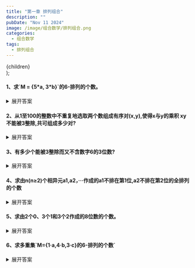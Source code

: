 ```yaml
---
title: "第一章 排列组合"
description: ""
pubDate: "Nov 11 2024"
image: /image/组合数学/排列组合.png
categories:
  - 组合数学
tags:
  - 排列组合
---
```


  <div style={{ cursor: 'pointer' }}>
    {children}
  </div>
);

<h4>1、求`M = {5*a, 3*b}`的6-排列的个数。</h4>
<ClickableDiv>
<details>
<summary>展开答案</summary>
<Success>
$A_1 = \{5*a, 1*b\}, A_2 = \{4*a, 2*b\}, A_3 = \{3*a, 3*b\}$

$\frac{6!}{5!} + \frac{6!}{4!2!} + \frac{6!}{3!3!} = 41$
</Success>
</details>
</ClickableDiv>

<h4>2、从1至100的整数中不重复地选取两个数组成有序对(x,y),使得x与y的乘积 xy不能被3整除,共可组成多少对?</h4>
<ClickableDiv>
<details>
<summary>展开答案</summary>
<Success>
67*66=4422
</Success>
</details>
</ClickableDiv>

<h4>3、有多少个能被3整除而又不含数字6的3位数?</h4>
<ClickableDiv>
<details>
<summary>展开答案</summary>
<Success>

百位有8种选法，十位有9种选法；个位上的数字进行分情况讨论：

设总数除以3后的余数为d

如果 d=0,则个位数选法有0，3，9三种；

如果 d=1,则个位数选法有1，4，7三种；

如果 d=2,则个位数选法有2，5，8三种。

所以答案为`d为0的个数*3+d为1的个数*3+d为2的个数*3=（d为0的个数+d为1的个数+d为2的个数）*3 = 72*3 = 216`
</Success>
</details>
</ClickableDiv>


<h4>4、求由n(n≥2)个相异元a1,a2，···作成的a1不排在第1位,a2不排在第2位的全排列的个数</h4>
<ClickableDiv>
<details>
<summary>展开答案</summary>
<Success>
S = `{所有数的全排列}` = n!

A = `{a1在第一位的全排列}` = (n-1)!

B = `{a2在第二位的全排列}` = (n-1)!

AB = `{a1在第一位且a2在第二位的全排列}` = (n-2)!

$S - A\cup B = S - A - B + AB = (n^2-3n+3)(n-2)!$
</Success>
</details>
</ClickableDiv>

<h4>5、求由2个0、3个1和3个2作成的8位数的个数。</h4>
<ClickableDiv>
<details>
<summary>展开答案</summary>
<Success>
因为`{2*0, 3*1, 3*2}`的全排列有$$\frac{(2+3+3)!}{2 \times 3 \times 3!} = 560,$$
而有一个0排第一位的方法。
数相当于`{1*0, 3*1, 3*2}`的全排列数，
有$$\frac{(1+3+3)!}{1 \times 3 \times 3!} = 140,$$
所以共有这样的8位数560 - 140 = 420.
</Success>
</details>
</ClickableDiv>

<h4>6、求多重集`M={1·a,4·b,3·c}的6-排列的个数`</h4>
<ClickableDiv>
<details>
<summary>展开答案</summary>
<Success>
将6-排列分成多重集: 
$$
\hspace*{-10cm}{\{0 \cdot a, 3 \cdot b, 3 \cdot c\}}, \\
\hspace*{-10cm}{\{0 \cdot a, 4 \cdot b, 2 \cdot c\}}, \\
\hspace*{-10cm}{\{1 \cdot a, 2 \cdot b, 3 \cdot c\}}, \\ 
\hspace*{-10cm}{\{1 \cdot a, 3 \cdot b, 2 \cdot c\}}, \\ 
\hspace*{-10cm}{\{1 \cdot a, 4 \cdot b, 1 \cdot c\}}

$$
的全排列 5 种情形。因此有：
$$
\frac{(3+3)!}{3! \cdot 3!} 
+ \frac{(4+2)!}{4! \cdot 2!}
+ \frac{(1+2+3)!}{1! \cdot 2! \cdot 3!} 
+ \frac{(1+3+2)!}{1! \cdot 3! \cdot 2!} 
+ \frac{(1+4+1)!}{1! \cdot 4! \cdot 1!} \\
= 20 + 15 + 60 + 60 + 30 = 185
$$

</Success>
</details>
</ClickableDiv>